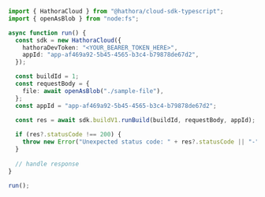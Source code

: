 ```typescript RunBuild.ts
import { HathoraCloud } from "@hathora/cloud-sdk-typescript";
import { openAsBlob } from "node:fs";

async function run() {
  const sdk = new HathoraCloud({
    hathoraDevToken: "<YOUR_BEARER_TOKEN_HERE>",
    appId: "app-af469a92-5b45-4565-b3c4-b79878de67d2",
  });

  const buildId = 1;
  const requestBody = {
    file: await openAsBlob("./sample-file"),
  };
  const appId = "app-af469a92-5b45-4565-b3c4-b79878de67d2";
  
  const res = await sdk.buildV1.runBuild(buildId, requestBody, appId);

  if (res?.statusCode !== 200) {
    throw new Error("Unexpected status code: " + res?.statusCode || "-");
  }
  
  // handle response
}

run();
```
